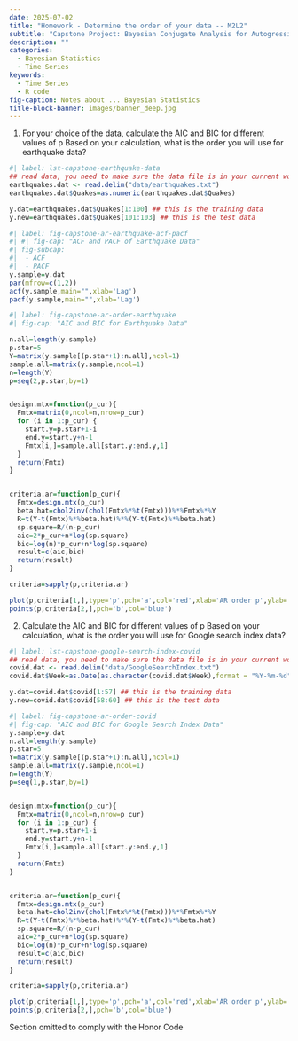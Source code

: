 ```yaml
---
date: 2025-07-02
title: "Homework - Determine the order of your data -- M2L2"
subtitle: "Capstone Project: Bayesian Conjugate Analysis for Autogressive Time Series Models"
description: ""
categories: 
  - Bayesian Statistics
  - Time Series
keywords: 
  - Time Series
  - R code
fig-caption: Notes about ... Bayesian Statistics
title-block-banner: images/banner_deep.jpg
---
```




1. For your choice of the data, calculate the AIC and BIC for different values of 
p Based on your calculation, what is the order you will use for earthquake data?


```r
#| label: lst-capstone-earthquake-data
## read data, you need to make sure the data file is in your current working directory 
earthquakes.dat <- read.delim("data/earthquakes.txt")
earthquakes.dat$Quakes=as.numeric(earthquakes.dat$Quakes)

y.dat=earthquakes.dat$Quakes[1:100] ## this is the training data
y.new=earthquakes.dat$Quakes[101:103] ## this is the test data
```
```r
#| label: fig-capstone-ar-earthquake-acf-pacf
#| #| fig-cap: "ACF and PACF of Earthquake Data"
#| fig-subcap: 
#|  - ACF
#|  - PACF
y.sample=y.dat
par(mfrow=c(1,2))
acf(y.sample,main="",xlab='Lag')
pacf(y.sample,main="",xlab='Lag')
```

```r
#| label: fig-capstone-ar-order-earthquake
#| fig-cap: "AIC and BIC for Earthquake Data"

n.all=length(y.sample)
p.star=5
Y=matrix(y.sample[(p.star+1):n.all],ncol=1)
sample.all=matrix(y.sample,ncol=1)
n=length(Y)
p=seq(2,p.star,by=1)


design.mtx=function(p_cur){
  Fmtx=matrix(0,ncol=n,nrow=p_cur)
  for (i in 1:p_cur) {
    start.y=p.star+1-i
    end.y=start.y+n-1
    Fmtx[i,]=sample.all[start.y:end.y,1]
  }
  return(Fmtx)
}


criteria.ar=function(p_cur){
  Fmtx=design.mtx(p_cur)
  beta.hat=chol2inv(chol(Fmtx%*%t(Fmtx)))%*%Fmtx%*%Y
  R=t(Y-t(Fmtx)%*%beta.hat)%*%(Y-t(Fmtx)%*%beta.hat)
  sp.square=R/(n-p_cur)
  aic=2*p_cur+n*log(sp.square)
  bic=log(n)*p_cur+n*log(sp.square)
  result=c(aic,bic)
  return(result)
}

criteria=sapply(p,criteria.ar)

plot(p,criteria[1,],type='p',pch='a',col='red',xlab='AR order p',ylab='Criterion',main='', ylim=c(min(criteria)-10,max(criteria)+10))
points(p,criteria[2,],pch='b',col='blue')
```

2. Calculate the AIC and BIC for different values of p Based on your calculation, what is the order you will use for Google search index data?

```r
#| label: lst-capstone-google-search-index-covid
## read data, you need to make sure the data file is in your current working directory 
covid.dat <- read.delim("data/GoogleSearchIndex.txt")
covid.dat$Week=as.Date(as.character(covid.dat$Week),format = "%Y-%m-%d")

y.dat=covid.dat$covid[1:57] ## this is the training data
y.new=covid.dat$covid[58:60] ## this is the test data
```


```r
#| label: fig-capstone-ar-order-covid
#| fig-cap: "AIC and BIC for Google Search Index Data"
y.sample=y.dat
n.all=length(y.sample)
p.star=5
Y=matrix(y.sample[(p.star+1):n.all],ncol=1)
sample.all=matrix(y.sample,ncol=1)
n=length(Y)
p=seq(1,p.star,by=1)


design.mtx=function(p_cur){
  Fmtx=matrix(0,ncol=n,nrow=p_cur)
  for (i in 1:p_cur) {
    start.y=p.star+1-i
    end.y=start.y+n-1
    Fmtx[i,]=sample.all[start.y:end.y,1]
  }
  return(Fmtx)
}


criteria.ar=function(p_cur){
  Fmtx=design.mtx(p_cur)
  beta.hat=chol2inv(chol(Fmtx%*%t(Fmtx)))%*%Fmtx%*%Y
  R=t(Y-t(Fmtx)%*%beta.hat)%*%(Y-t(Fmtx)%*%beta.hat)
  sp.square=R/(n-p_cur)
  aic=2*p_cur+n*log(sp.square)
  bic=log(n)*p_cur+n*log(sp.square)
  result=c(aic,bic)
  return(result)
}

criteria=sapply(p,criteria.ar)

plot(p,criteria[1,],type='p',pch='a',col='red',xlab='AR order p',ylab='Criterion',main='', ylim=c(min(criteria)-10,max(criteria)+10))
points(p,criteria[2,],pch='b',col='blue')
```





::::: {.content-visible unless-profile="HC"}

::: {.callout-caution}
Section omitted to comply with the Honor Code
:::

:::::

::::: {.content-hidden unless-profile="HC"}


:::::


